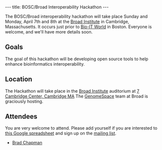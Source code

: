 ---
title: BOSC/Broad Interoperability Hackathon
---

The BOSC/Broad interoperability hackathon will take place Sunday and Monday, April 7th and 8th at the [http://www.broadinstitute.org/ Broad Institute] in Cambridge, Massachusetts. It occurs just prior to [http://www.bio-itworldexpo.com/ Bio-IT World] in Boston. Everyone is welcome, and we'll have more details soon.

== Goals ==

The goal of this hackathon will be developing open source tools to help enhance bioinformatics interoperability. 

== Location ==

The Hackathon will take place in the [http://www.broadinstitute.org Broad Institute] auditorium at [https://maps.google.com/maps?hl=en&ie=UTF-8&q=7+cambridge+center&fb=1&gl=us&hq=7+cambridge+center&hnear=0x89e377297bf5e165:0x7a907799d8f97b03,Somerville,+MA&cid=0,0,3930528473612492834&ei=tSTRUO6xOeHs0QHEiYGADA&ved=0CJsBEPwSMAM 7 Cambridge Center, Cambridge MA] 
The [http://www.genomespace.org/ GenomeSpace] team at Broad is graciously hosting.


== Attendees ==

You are very welcome to attend. Please add yourself if you are interested to [https://docs.google.com/spreadsheet/ccc?key=0Agxg-o4ZmoZ4dFBpVllXX0s5OFJ1WFVPN2pzb29tWlE this Google spreadsheet] and sign up on the [https://groups.google.com/forum/?fromgroups#!forum/bosc-broad-interop mailing list].

* [http://bcbio.wordpress.com/ Brad Chapman]
